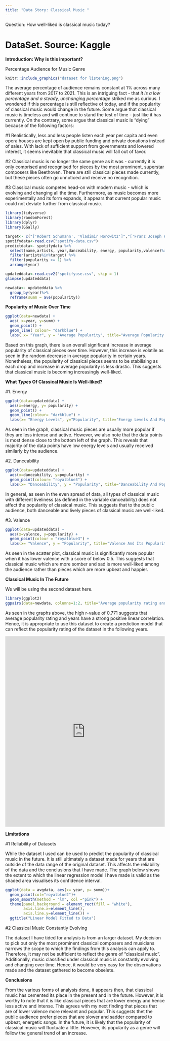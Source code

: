 ```yaml
---
title: "Data Story: Classical Music "
---
```


Question: How well-liked is classical music today? 

# DataSet. Source: Kaggle

**Introduction: Why is this important?**

Percentage Audience for Music Genre

```r

knitr::include_graphics("dataset for listening.png") 
```

The average percentage of audience remains constant at 1% across many different years from 2017 to  2021. This is an intriguing fact - that *it is a low percentage and a steady, unchanging percentage* striked me as curious. I wondered if this percentage is still reflective of today, and if the popularity of classical music would change in the future. 
Some argue that classical music is timeless and will continue to stand the test of time - just like it has currently. On the contrary, some argue that classical music is "dying" because of the following factors:

#1 Realistically, less and less people listen each year per capita and even opera houses are kept open by public funding and private donations instead of sales. With lack of sufficient support from governments and lowered interest, it seems inevitable that classical music will fall out of favor. 

#2 Classical music is no longer the same genre as it was - currently it is only comprised and recognised for pieces by the most prominent, superstar composers like Beethoven. There are still classical pieces made currently, but these pieces often go unnoticed and receive no recognition.


#3 Classical music competes head-on with modern music - which is evolving and changing all the time. Furthermore, as music becomes more experimentally and its form expands, it appears that current popular music could not deviate further from classical music. 

```r
library(tidyverse)
library(randomForest)
library(dplyr)
library(GGally)
```

```r
target<- c("['Robert Schumann', 'Vladimir Horowitz']","['Franz Joseph Haydn', 'Pro Arte Quartet']","['Felix Mendelssohn', 'Vladimir Horowitz']", "['Frédéric Chopin', 'Vladimir Horowitz']", "['Franz Liszt', 'Vladimir Horowitz']","['Sergei Rachmaninoff', 'Vladimir Horowitz']", "['Ludwig van Beethoven', 'Staatskapelle Berlin', 'Richard Strauss']")
spotifydata<-read.csv("spotify-data.csv")
predictdata<- spotifydata %>%
  select(name,artists, year,danceability, energy, popularity,valence)%>%
  filter(artists%in%target) %>%
  filter(popularity >= 1) %>%
  arrange(year)
```

```r
updateddata<-read.csv2("spotifyuse.csv", skip = 1)
glimpse(updateddata)
```

```r
newdata<- updateddata %>%
  group_by(year)%>%
  reframe(summ = ave(popularity))
```

**Popularity of Music Over Time**
```r
ggplot(data=newdata) +
  aes( x=year, y=summ) +
  geom_point() +
  geom_line( colour= "darkblue") + 
  labs( x= "Year", y = "Average Popularity", title="Average Popularity Of Classical Pieces Over Time")
```
Based on this graph, there is an overall significant increase in average popularity of classical pieces over time. However, this increase is volatile as seen in the random decrease in average popularity in certain years. Nonetheless, the popularity of classical pieces seems to be stabilising as each drop and increase in average popularity is less drastic. This suggests that classical music is becoming increasingly well-liked.


**What *Types* Of Classical Music Is Well-liked?**

#1. Energy

```r
ggplot(data=updateddata) +
  aes(x=energy, y= popularity) +
  geom_point() + 
  geom_line(colour= "darkblue") +
  labs(x= "Energy Levels", y="Popularity", title="Energy Levels And Popularity Of Pieces")
```
As seen in the graph, classical music pieces are usually more popular if they are less intense and active. 
       However, we also note that the data points is most dense close to the bottom left of the graph. 
       This reveals that majority of the data points have low energy levels and usually received similarly by the audience.


#2. Danceability

```r
ggplot(data=updateddata) +
  aes(x=danceability, y=popularity) +
  geom_point(colour= "royalblue3") +
  labs(x= "Danceability", y = "Popularity", title="Danceability And Popularity Of Pieces")  
```
In general, as seen in the even spread of data, all types of classical music with different liveliness (as defined in the variable danceability) does not affect the popularity of classical music. This suggests that to the public audience, both danceable and lively pieces of classical music are well-liked.

#3. Valence

```r
ggplot(data=updateddata) +
  aes(x=valence, y=popularity) +
  geom_point(colour = "royalblue3") +
  labs(x= "Valence", y = "Popularity", title="Valence And Its Popularity")
```

As seen in the scatter plot, classical music is significantly more popular when it has lower valence with a score of below 0.5. This suggests that classical music which are more somber and sad is more well-liked among the audience rather than  pieces which are more upbeat and happier.

**Classical Music In The Future** 

We will be using the second dataset here.

```r
library(ggplot2)
ggpairs(data=newdata, columns=1:2, title="Average popularity rating and years", ggplot2::aes(colour= "royalblue") )
```

As seen in the graphs above, the high r-value of 0.771 suggests that average popularity rating and years have a strong positive linear correlation. Hence, it is appropriate to use this dataset to create a prediction model that can reflect the popularity rating of the dataset in the following years. 

```{=html}
<iframe height="600" width="100%" frameborder="no" src="https://claralclaroll.shinyapps.io/App-1/ "> </iframe>
```

**Limitations**

#1 Reliability of Datasets

While the dataset I used can be used to predict the popularity of classical music in the future. It is still ultimately a dataset made for years that are outside of the data range of the original dataset. This affects the reliability of the data and the conclusions that I have made. The graph below shows the extent to which the linear regression model I have made is valid as the shaded area visualises its confidence interval.

```r
ggplot(data = avgdata, aes(x= year, y= summ))+
  geom_point(col="royalblue2")+ 
  geom_smooth(method = "lm", col ="pink") + 
  theme(panel.background = element_rect(fill = "white"),
        axis.line.x=element_line(),
        axis.line.y=element_line()) +
  ggtitle("Linear Model Fitted to Data")

``` 

#2 Classical Music Constantly Evolving

The dataset I have tided for analysis is from an larger dataset. My decision to pick out only the most prominent classical composers and musicians narrows the scope to which the findings from this analysis can apply to. Therefore, it may not be sufficient to reflect the genre of "classical music". Additionally, music classified under classical music is constantly evolving and changing over time. Hence, it would be very easy for the observations made and the dataset gathered to become obselete. 


**Conclusions**

From the various forms of analysis done, it appears then, that classical music has cemented its place in the present and in the future. However, it is worthy to note that it is like classical pieces that are lower energy and hence less active and intense. This agrees with my next finding that pieces that are of lower valence more relevant and popular. This suggests thet the public audience prefer pieces that are slower and sadder compared to upbeat, energetic songs. In the future, it is likely that the popularity of classical music will fluctuate a little. However, its popularity as a genre will follow the general trend of an increase. 